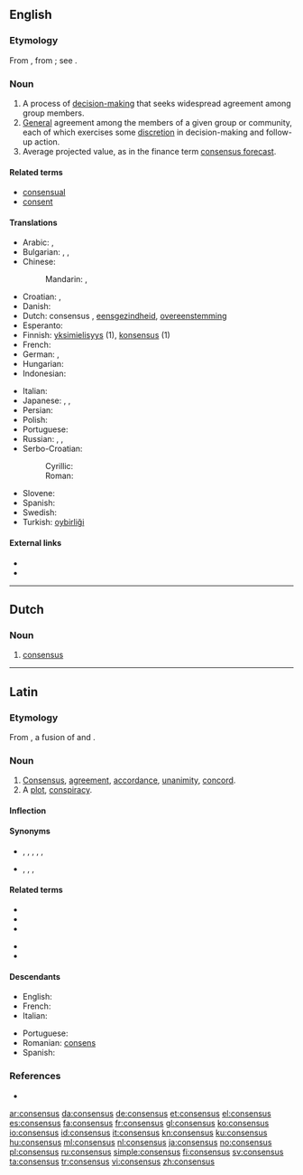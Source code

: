 ==English==
{{wikipedia}}

===Etymology===
From {{etyl|la}} {{term|consensus|cōnsēnsus|agreement, accordance, unanimity|lang=la}}, from {{term|consentio|cōnsentiō|feel together; agree|lang=la}}; see {{term|consent}}.

===Noun===
{{en-noun|es}}

# A process of [[w:Decision making#Decision making in social setting|decision-making]] that seeks widespread agreement among group members.
# [[general#Adjective|General]] agreement among the members of a given group or community, each of which exercises some [[discretion]] in decision-making and follow-up action.
# Average projected value, as in the finance term [[consensus forecast]].

====Related terms====
* [[consensual]]
* [[consent]]

====Translations====
{{trans-top|general agreement}}
* Arabic: {{t-|ar|إجماع|m|tr='ijmaa`}}, {{t-|ar|توافق|m|tr=tawaafuq}}
* Bulgarian: {{t+|bg|съгласие|n}}, {{t+|bg|единодушие|n}}, {{t-|bg|консенсус|m}}
* Chinese:
*: Mandarin: {{t|cmn|共識|sc=Hani}}, {{t|cmn|共识|tr=gòngshí|sc=Hani}}
* Croatian: {{t+|hr|konsenzus|m|alt=konsènzus}}, {{t-|hr|sporazum|m|alt=spȍrazūm}}
* Danish: {{t+|da|konsensus}}
* Dutch: consensus {{m}}, [[eensgezindheid]], [[overeenstemming]]
* Esperanto: {{t-|eo|interkonsento}}
* Finnish: [[yksimielisyys]] (1), [[konsensus]] (1)
* French: {{t+|fr|consensus|m}}
* German: {{t+|de|Konsens|m}}, {{t+|de|Einvernehmen|n}}
* Hungarian: {{t+|hu|egyezség}}
* Indonesian: {{t+|id|konsensus|xs=Indonesian}}
{{trans-mid}}
* Italian: {{t+|it|consenso|m}}
* Japanese: {{t+|ja|総意|tr=そうい, sōi}}, {{t-|ja|協心|tr=きょうしん, kyōshin}}, {{t-|ja|コンセンサス|tr=konsensasu}}
* Persian: {{t+|fa|اجماع|m|tr=ejmâ'}}
* Polish: {{t+|pl|konsensus|m}}
* Portuguese: {{t+|pt|consenso|m}}
* Russian: {{t+|ru|консенсус|m|tr=konsénsus}}, {{t+|ru|согласие|n|tr=soglásije}}, {{t+|ru|единодушие|n|tr=jedinidúšije}}
* Serbo-Croatian:
*: Cyrillic: {{t-|sh|консензус|m|sc=Cyrl}}
*: Roman: {{t-|sh|konsenzus|m|sc=Latn}}
* Slovene: {{t-|sl|dogovor}}
* Spanish: {{t+|es|consenso|m}}
* Swedish: {{t+|sv|konsensus}}
* Turkish: [[oybirliği]]
{{trans-bottom}}

====External links====
* {{R:Webster 1913}}
* {{R:Century 1911}}

----

==Dutch==

===Noun===
{{nl-noun|m}}

# [[#English|consensus]]

----

==Latin==

===Etymology===
From {{term|consentio|cōnsentiō|feel together; agree|lang=la}}, a fusion of {{term|con-|cōn-|together|lang=la}} and {{term|sentio|sentiō|sense; perceive; feel|lang=la}}.

===Noun===
{{la-noun|cōnsēnsus|consensus|cōnsēnsūs|m|fourth}}

# [[consensus#English|Consensus]], [[agreement]], [[accordance]], [[unanimity]], [[concord]].
# A [[plot]], [[conspiracy]].

====Inflection====
{{la-decl-4th|consens|cōnsēns}}

====Synonyms====
* {{sense|concord, agreement}} {{l|la|concentus}}, {{l|la|concordatio|concordātiō}}, {{l|la|concordia}}, {{l|la|concorditas|concorditās}}, {{l|la|harmonia}}, {{l|la|unanimitas|ūnanimitās}}
* {{sense|plot, conspiracy}} {{l|la|coitio|coitiō}}, {{l|la|coniuratio|coniūrātiō}}, {{l|la|consensio|cōnsēnsiō}}, {{l|la|conspiratio|cōnspīrātiō}}

====Related terms====
{{top2}}
* {{l|la|consensio|cōnsēnsiō}}
* {{l|la|consentanee|cōnsentāneē}}
* {{l|la|consentaneus|cōnsentāneus}}
{{mid2}}
* {{l|la|consentiens|cōnsentiēns}}
* {{l|la|consentio|cōnsentiō}}
{{bottom}}

====Descendants====
{{top2}}
* English: {{l|en|consensus}}
* French: {{l|fr|consensus}}
* Italian: {{l|it|consenso}}
{{mid2}}
* Portuguese: {{l|pt|consenso}}
* Romanian: [[consens]]
* Spanish: {{l|es|consenso}}
{{bottom}}

===References===
* {{R:L&S}}

[[ar:consensus]]
[[da:consensus]]
[[de:consensus]]
[[et:consensus]]
[[el:consensus]]
[[es:consensus]]
[[fa:consensus]]
[[fr:consensus]]
[[gl:consensus]]
[[ko:consensus]]
[[io:consensus]]
[[id:consensus]]
[[it:consensus]]
[[kn:consensus]]
[[ku:consensus]]
[[hu:consensus]]
[[ml:consensus]]
[[nl:consensus]]
[[ja:consensus]]
[[no:consensus]]
[[pl:consensus]]
[[ru:consensus]]
[[simple:consensus]]
[[fi:consensus]]
[[sv:consensus]]
[[ta:consensus]]
[[tr:consensus]]
[[vi:consensus]]
[[zh:consensus]]